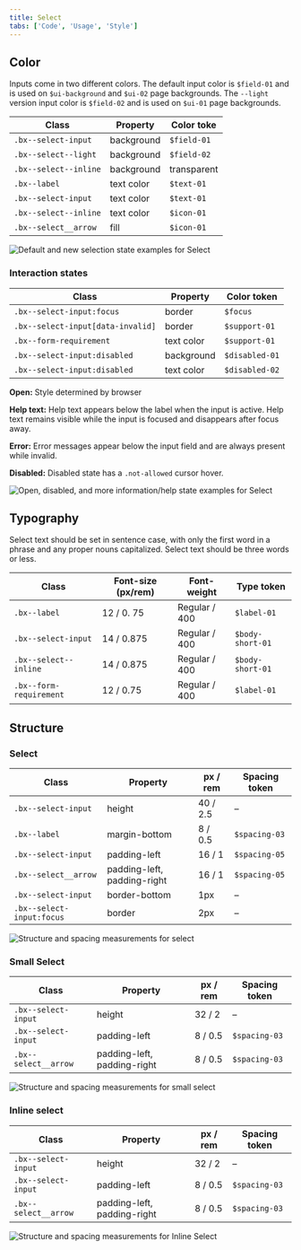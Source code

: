 ```yaml
---
title: Select
tabs: ['Code', 'Usage', 'Style']
---
```


## Color

Inputs come in two different colors. The default input color is `$field-01` and is used on `$ui-background` and `$ui-02` page backgrounds. The `--light` version input color is `$field-02` and is used on `$ui-01` page backgrounds.

| Class                 | Property   | Color toke  |
| --------------------- | ---------- | ----------- |
| `.bx--select-input`   | background | `$field-01` |
| `.bx--select--light`  | background | `$field-02` |
| `.bx--select--inline` | background | transparent |
| `.bx--label`          | text color | `$text-01`  |
| `.bx--select-input`   | text color | `$text-01`  |
| `.bx--select--inline` | text color | `$icon-01`  |
| `.bx--select__arrow`  | fill       | `$icon-01`  |

![Default and new selection state examples for Select](images/select-style-1.png)

### Interaction states

| Class                             | Property   | Color token    |
| --------------------------------- | ---------- | -------------- |
| `.bx--select-input:focus`         | border     | `$focus`       |
| `.bx--select-input[data-invalid]` | border     | `$support-01`  |
| `.bx--form-requirement`           | text color | `$support-01`  |
| `.bx--select-input:disabled`      | background | `$disabled-01` |
| `.bx--select-input:disabled`      | text color | `$disabled-02` |

**Open:** Style determined by browser

**Help text:** Help text appears below the label when the input is active. Help text remains visible while the input is focused and disappears after focus away.

**Error:** Error messages appear below the input field and are always present while invalid.

**Disabled:** Disabled state has a `.not-allowed` cursor hover.

![Open, disabled, and more information/help state examples for Select](images/select-style-3.png)

## Typography

Select text should be set in sentence case, with only the first word in a phrase and any proper nouns capitalized. Select text should be three words or less.

| Class                   | Font-size (px/rem) | Font-weight   | Type token       |
| ----------------------- | ------------------ | ------------- | ---------------- |
| `.bx--label`            | 12 / 0. 75         | Regular / 400 | `$label-01`      |
| `.bx--select-input`     | 14 / 0.875         | Regular / 400 | `$body-short-01` |
| `.bx--select--inline`   | 14 / 0.875         | Regular / 400 | `$body-short-01` |
| `.bx--form-requirement` | 12 / 0.75          | Regular / 400 | `$label-01`      |

## Structure

### Select

| Class                     | Property                    | px / rem | Spacing token |
| ------------------------- | --------------------------- | -------- | ------------- |
| `.bx--select-input`       | height                      | 40 / 2.5 | –             |
| `.bx--label`              | margin-bottom               | 8 / 0.5  | `$spacing-03` |
| `.bx--select-input`       | padding-left                | 16 / 1   | `$spacing-05` |
| `.bx--select__arrow`      | padding-left, padding-right | 16 / 1   | `$spacing-05` |
| `.bx--select-input`       | border-bottom               | 1px      | –             |
| `.bx--select-input:focus` | border                      | 2px      | –             |

![Structure and spacing measurements for select](images/select-style-2.png)

### Small Select

| Class                | Property                    | px / rem | Spacing token |
| -------------------- | --------------------------- | -------- | ------------- |
| `.bx--select-input`  | height                      | 32 / 2   | –             |
| `.bx--select-input`  | padding-left                | 8 / 0.5  | `$spacing-03` |
| `.bx--select__arrow` | padding-left, padding-right | 8 / 0.5  | `$spacing-03` |

![Structure and spacing measurements for small select](images/select-style-4.png)

### Inline select

| Class                | Property                    | px / rem | Spacing token |
| -------------------- | --------------------------- | -------- | ------------- |
| `.bx--select-input`  | height                      | 32 / 2   | –             |
| `.bx--select-input`  | padding-left                | 8 / 0.5  | `$spacing-03` |
| `.bx--select__arrow` | padding-left, padding-right | 8 / 0.5  | `$spacing-03` |

![Structure and spacing measurements for Inline Select](images/select-style-6.png)
